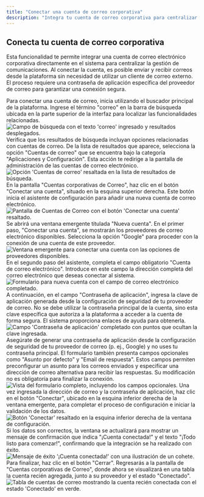 ```yaml
---
title: "Conectar una cuenta de correo corporativa"
description: "Integra tu cuenta de correo corporativa para centralizar la gestión de comunicaciones y enviar/recibir correos desde la plataforma de forma segura."
---
```


## Conecta tu cuenta de correo corporativa

Esta funcionalidad te permite integrar una cuenta de correo electrónico corporativa directamente en el sistema para centralizar la gestión de comunicaciones. Al conectar la cuenta, es posible enviar y recibir correos desde la plataforma sin necesidad de utilizar un cliente de correo externo. El proceso requiere una contraseña de aplicación específica del proveedor de correo para garantizar una conexión segura.

<Steps>
<Step title="Busca la funcionalidad">
Para conectar una cuenta de correo, inicia utilizando el buscador principal de la plataforma. Ingrese el término "correo" en la barra de búsqueda ubicada en la parte superior de la interfaz para localizar las funcionalidades relacionadas.

<Frame>
<img src="https://files-public-web.s3-us-west-2.amazonaws.com/1978/video_screenshots/2025/10/16/screenshot_1760646130_0_68f153f29da1b.jpg" alt="Campo de búsqueda con el texto 'correo' ingresado y resultados desplegados." />
</Frame>

<Check>
Verifica que los resultados de búsqueda incluyan opciones relacionadas con cuentas de correo.
</Check>
</Step>

<Step title="Accede a la configuración de cuentas de correo">
De la lista de resultados que aparece, selecciona la opción "Cuentas de correo" que se encuentra bajo la categoría "Aplicaciones y Configuración". Esta acción te redirige a la pantalla de administración de las cuentas de correo electrónico.

<Frame>
<img src="https://files-public-web.s3-us-west-2.amazonaws.com/1978/video_screenshots/2025/10/16/screenshot_1760646131_1_68f153f30c596.jpg" alt="Opción 'Cuentas de correo' resaltada en la lista de resultados de búsqueda." />
</Frame>
</Step>

<Step title="Inicia la conexión de una nueva cuenta">
En la pantalla "Cuentas corporativas de Correo", haz clic en el botón "Conectar una cuenta", situado en la esquina superior derecha. Este botón inicia el asistente de configuración para añadir una nueva cuenta de correo electrónico.

<Frame>
<img src="https://files-public-web.s3-us-west-2.amazonaws.com/1978/video_screenshots/2025/10/16/screenshot_1760646131_2_68f153f387148.jpg" alt="Pantalla de Cuentas de Correo con el botón 'Conectar una cuenta' resaltado." />
</Frame>
</Step>

<Step title="Selecciona el proveedor de correo">
Se abrirá una ventana emergente titulada "Nueva cuenta". En el primer paso, "Conectar una cuenta", se mostrarán los proveedores de correo electrónico disponibles. Selecciona la opción "Google" para proceder con la conexión de una cuenta de este proveedor.

<Frame>
<img src="https://files-public-web.s3-us-west-2.amazonaws.com/1978/video_screenshots/2025/10/16/screenshot_1760646131_3_68f153f3be7d0.jpg" alt="Ventana emergente para conectar una cuenta con las opciones de proveedores disponibles." />
</Frame>
</Step>

<Step title="Ingresa tu dirección de correo electrónico">
En el segundo paso del asistente, completa el campo obligatorio "Cuenta de correo electrónico". Introduce en este campo la dirección completa del correo electrónico que deseas conectar al sistema.

<Frame>
<img src="https://files-public-web.s3-us-west-2.amazonaws.com/1978/video_screenshots/2025/10/16/screenshot_1760646132_4_68f153f400ff1.jpg" alt="Formulario para nueva cuenta con el campo de correo electrónico completado." />
</Frame>
</Step>

<Step title="Introduce la contraseña de aplicación">
A continuación, en el campo "Contraseña de aplicación", ingresa la clave de aplicación generada desde la configuración de seguridad de tu proveedor de correo.  No se debe utilizar la contraseña principal de la cuenta, sino esta clave específica que autoriza a la plataforma a acceder a la cuenta de forma segura. El sistema proporciona enlaces de ayuda para obtenerla.

<Frame>
<img src="https://files-public-web.s3-us-west-2.amazonaws.com/1978/video_screenshots/2025/10/16/screenshot_1760646132_5_68f153f43b68d.jpg" alt="Campo 'Contraseña de aplicación' completado con puntos que ocultan la clave ingresada." />
</Frame>

<Warning>
Asegúrate de generar una contraseña de aplicación desde la configuración de seguridad de tu proveedor de correo (p. ej., Google) y no uses tu contraseña principal.
</Warning>
</Step>

<Step title="Configura opciones adicionales (opcional)">
El formulario también presenta campos opcionales como "Asunto por defecto" y "Email de respuesta".  Estos campos permiten preconfigurar un asunto para los correos enviados y especificar una dirección de correo alternativa para recibir las respuestas. Su modificación no es obligatoria para finalizar la conexión.

<Frame>
<img src="https://files-public-web.s3-us-west-2.amazonaws.com/1978/video_screenshots/2025/10/16/screenshot_1760646132_6_68f153f47a97c.jpg" alt="Vista del formulario completo, incluyendo los campos opcionales." />
</Frame>
</Step>

<Step title="Conecta tu cuenta">
Una vez ingresada la dirección de correo y la contraseña de aplicación, haz clic en el botón "Conectar", ubicado en la esquina inferior derecha de la ventana emergente, para completar el proceso de configuración e iniciar la validación de los datos.

<Frame>
<img src="https://files-public-web.s3-us-west-2.amazonaws.com/1978/video_screenshots/2025/10/16/screenshot_1760646132_7_68f153f4a72e7.jpg" alt="Botón 'Conectar' resaltado en la esquina inferior derecha de la ventana de configuración." />
</Frame>
</Step>

<Step title="Confirma la conexión exitosa">
Si los datos son correctos, la ventana se actualizará para mostrar un mensaje de confirmación que indica "¡Cuenta conectada!" y el texto "¡Todo listo para comenzar!", confirmando que la integración se ha realizado con éxito.

<Frame>
<img src="https://files-public-web.s3-us-west-2.amazonaws.com/1978/video_screenshots/2025/10/16/screenshot_1760646133_8_68f153f50498f.jpg" alt="Mensaje de éxito '¡Cuenta conectada!' con una ilustración de un cohete." />
</Frame>
</Step>

<Step title="Cierra la ventana">
Para finalizar, haz clic en el botón "Cerrar". Regresarás a la pantalla de "Cuentas corporativas de Correo", donde ahora se visualizará en una tabla la cuenta recién agregada, junto a su proveedor y el estado "Conectado".

<Frame>
<img src="https://files-public-web.s3-us-west-2.amazonaws.com/1978/video_screenshots/2025/10/16/screenshot_1760646133_9_68f153f54799a.jpg" alt="Tabla de cuentas de correo mostrando la cuenta recién conectada con el estado 'Conectado' en verde." />
</Frame>
</Step>
</Steps>

